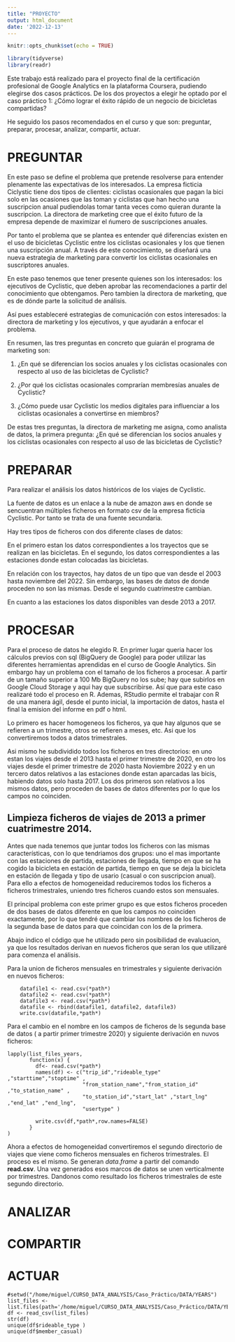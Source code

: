 ```yaml
---
title: "PROYECTO"
output: html_document
date: '2022-12-13'
---
```


```r
knitr::opts_chunk$set(echo = TRUE)
```



```r
library(tidyverse)
library(readr)
```

Este trabajo está realizado para el proyecto final de la certificación profesional de Google Analytics en la plataforma Coursera, pudiendo elegirse dos casos prácticos. De los dos proyectos a elegir he optado por el caso práctico 1: ¿Cómo lograr el éxito rápido de un negocio de bicicletas compartidas?

He seguido los pasos recomendados en el curso y que son: preguntar, preparar, procesar, analizar, compartir, actuar.

# PREGUNTAR

En este paso se define el problema que pretende resolverse para entender plenamente las expectativas de los interesados. La empresa ficticia Ciclystic tiene dos tipos de clientes: ciclistas ocasionales que pagan la bici solo en las ocasiones que las toman y ciclistas que han hecho una suscripcion anual pudiendolas tomar tanta veces como quieran durante la suscripcion. La directora de marketing cree que el éxito futuro de la empresa depende de maximizar el ńumero de suscripciones anuales.

Por tanto el problema que se plantea es entender qué diferencias existen en el uso de bicicletas Cyclistic entre los ciclistas ocasionales y los que tienen una suscripción anual. A través de este conocimiento, se diseñará una nueva estrategia de marketing para convertir los ciclistas ocasionales en suscriptores anuales.

En este paso tenemos que tener presente quienes son los interesados: los ejecutivos de Cyclistic, que deben aprobar las recomendaciones a partir del conocimiento que obtengamos. Pero tambien la directora de marketing, que es de dónde parte la solicitud de análisis.

Así pues estableceré estrategias de comunicación con estos interesados: la directora de marketing y los ejecutivos, y que ayudarán a enfocar el problema.

En resumen, las tres preguntas en concreto que guiarán el programa de marketing son:

1. ¿En qué se diferencian los socios anuales y los ciclistas ocasionales con respecto al uso de las bicicletas de Cyclistic?

2. ¿Por qué los ciclistas ocasionales comprarían membresías anuales de Cyclistic?

3. ¿Cómo puede usar Cyclistic los medios digitales para influenciar a los ciclistas ocasionales a convertirse en miembros?

De estas tres preguntas, la directora de marketing me asigna, como analista de datos, la primera pregunta:
¿En qué se diferencian los socios anuales y los ciclistas ocasionales con respecto al uso de las bicicletas de Cyclistic?

# PREPARAR

Para realizar el análisis los datos históricos de los viajes de Cyclistic.

La fuente de datos es un enlace a la nube de amazon aws en donde se sencuentran múltiples ficheros en formato csv de la empresa ficticia Cyclistic. Por tanto se trata de una fuente secundaria.

Hay tres tipos de ficheros con dos diferente clases de datos:

En el primero estan los datos correspondientes a los trayectos que se realizan en las bicicletas.
En el segundo, los datos correspondientes a las estaciones donde estan colocadas las bicicletas.

En relación con los trayectos, hay datos de un tipo que van desde el 2003 hasta noviembre del 2022. Sin embargo, las bases de datos de donde proceden no son las mismas. Desde el segundo cuatrimestre cambian.

En cuanto a las estaciones los datos disponibles van desde 2013 a 2017.






# PROCESAR

Para el proceso de datos he elegido R. En primer lugar queria hacer los cálculos previos con sql (BigQuery de Google) para poder utilizar las diferentes herramientas aprendidas en el curso de Google Analytics. Sin embargo hay un problema con el tamaño de los ficheros a procesar. A partir de un tamaño superior a 100 Mb BigQuery no los sube; hay que subirlos en Google Cloud Storage y aqui hay que subscribirse. Así que para este caso realizaré todo el proceso en R. Ademas, RStudio permite el trabajar con R de una manera ágil, desde el punto inicial, la importación de datos, hasta el final la emision del informe en pdf o html.

Lo primero es hacer homogeneos los ficheros, ya que hay algunos que se refieren a un trimestre, otros se refieren a meses, etc. Asi que los convertiremos todos a datos trimestrales.

Asi mismo he subdividido todos los ficheros en tres directorios: en uno estan los viajes desde el 2013 hasta el primer trimestre de 2020, en otro los viajes desde el primer trimestre de 2020 hasta Noviembre 2022 y en un tercero datos relativos a las estaciones donde estan aparcadas las bicis, habiendo datos solo hasta 2017. Los dos primeros son relativos a los mismos datos, pero proceden de bases de datos diferentes por lo que los campos no coinciden.

## Limpieza ficheros de viajes de 2013 a primer cuatrimestre 2014.

Antes que nada tenemos que juntar todos los ficheros con las mismas características, con lo que tendriamos dos grupos:
uno el mas importante con las estaciones de partida, estaciones de llegada, tiempo en que se ha cogido la bicicleta en estación de partida, tiempo en que se deja la bicicleta en estación de llegada y tipo de usario (casual o con suscripcion anual). Para ello a efectos de homogeneidad reduciremos todos los ficheros a ficheros trimestrales, uniendo tres ficheros cuando estos son mensuales.

El principal problema con este primer grupo es que estos ficheros proceden de dos bases de datos diferente en que los campos no coinciden exactamente, por lo que tendré que cambiar los nombres de los ficheros de la segunda base de datos para que coincidan con los de la primera.

Abajo indico el código que he utilizado pero sin posibilidad de evaluacion, ya que los resultados derivan en nuevos ficheros que seran los que utilizaré para comenza el análisis.

Para la union de ficheros mensuales en trimestrales y siguiente derivación en nuevos ficheros:

```
    datafile1 <- read.csv(*path*)
    datafile2 <- read.csv(*path*)
    datafile3 <- read.csv(*path*)
    datafile <- rbind(datafile1, datafile2, datafile3)
    write.csv(datafile,*path*)
```
Para el cambio en el nombre en los campos de ficheros de ls segunda base de datos ( a partir primer trimestre 2020) y siguiente derivación en nuvos ficheros:

```
lapply(list_files_years, 
       function(x) {
         df<- read.csv(*path*)
         names(df) <- c("trip_id","rideable_type" ,"starttime","stoptime" ,
                        "from_station_name","from_station_id" ,"to_station_name" ,
                        "to_station_id","start_lat" ,"start_lng" ,"end_lat" ,"end_lng",
                        "usertype" )  
         
         write.csv(df,*path*,row.names=FALSE)
       }
)

```


<!-- ### Concatenar ficheros para generar uno único del tercer trimestre de 2014 -->

<!-- ```{r} -->
<!-- datafile1 <- read.csv(paste0('/home/miguel/CURSO_DATA_ANALYSIS/Caso_Práctico/DATA/TRIPS/',list_files[6])) -->
<!-- datafile2 <- read.csv(paste0('/home/miguel/CURSO_DATA_ANALYSIS/Caso_Práctico/DATA/TRIPS/',list_files[7])) -->
<!-- datafile <- rbind(datafile1, datafile2) -->
<!-- #write.csv(datafile,"CURSO_DATA_ANALYSIS/Caso_Práctico/DATA/TRIPS/Divvy_Trips_2014_Q3.csv") -->
<!-- ``` -->

<!-- ### Concatenar ficheros para generar un único del tercer trimestre de 2015 -->

<!-- ```{r} -->
<!-- datafile1 <- read.csv(paste0('/home/miguel/CURSO_DATA_ANALYSIS/Caso_Práctico/DATA/TRIPS/',list_files[9])) -->
<!-- datafile2 <- read.csv(paste0('/home/miguel/CURSO_DATA_ANALYSIS/Caso_Práctico/DATA/TRIPS/',list_files[10])) -->
<!-- datafile3 <- read.csv(paste0('/home/miguel/CURSO_DATA_ANALYSIS/Caso_Práctico/DATA/TRIPS/',list_files[11])) -->

<!-- datafile <- rbind(datafile1, datafile2, datafile3) -->
<!-- #write.csv(datafile,"CURSO_DATA_ANALYSIS/Caso_Práctico/DATA/TRIPS/Divvy_Trips_2015_Q3.csv") -->
<!-- ``` -->

<!-- ### Concatenar ficheros para generar un único del segundo trimestre de 2016 -->

<!-- ```{r} -->
<!-- datafile1 <- read.csv(paste0('/home/miguel/CURSO_DATA_ANALYSIS/Caso_Práctico/DATA/TRIPS/',list_files[14])) -->
<!-- datafile2 <- read.csv(paste0('/home/miguel/CURSO_DATA_ANALYSIS/Caso_Práctico/DATA/TRIPS/',list_files[15])) -->
<!-- datafile3 <- read.csv(paste0('/home/miguel/CURSO_DATA_ANALYSIS/Caso_Práctico/DATA/TRIPS/',list_files[16])) -->

<!-- datafile <- rbind(datafile1, datafile2, datafile3) -->
<!-- #write.csv(datafile,"CURSO_DATA_ANALYSIS/Caso_Práctico/DATA/TRIPS/Divvy_Trips_2016_Q2.csv") -->
<!-- ``` -->

<!-- Una vez generados los nuevos cuatrimestres, nos deshacemos de los originales que no eran homogeneos con el resto de los datos. La lista definitiva de los ficheros en este directorio sería: -->

<!-- ```{r} -->
<!-- list_files <-list.files(path='/home/miguel/CURSO_DATA_ANALYSIS/Caso_Práctico/DATA/TRIPS') -->
<!-- list_files -->
<!-- ``` -->

Ahora a efectos de homogeneidad convertiremos el segundo directorio de viajes que viene como ficheros mensuales en ficheros trimestrales. El proceso es el mismo. Se generan *data.frame* a partir del comando **read.csv**.
Una vez generados esos marcos de datos se unen verticalmente por trimestres. Dandonos como resultado los ficheros trimestrales de este segundo directorio.


# ANALIZAR

# COMPARTIR

# ACTUAR

```
#setwd("/home/miguel/CURSO_DATA_ANALYSIS/Caso_Práctico/DATA/YEARS")
list_files <-list.files(path='/home/miguel/CURSO_DATA_ANALYSIS/Caso_Práctico/DATA/YEARS') 
df <- read_csv(list_files)
str(df)
unique(df$rideable_type )
unique(df$member_casual)
  
```
